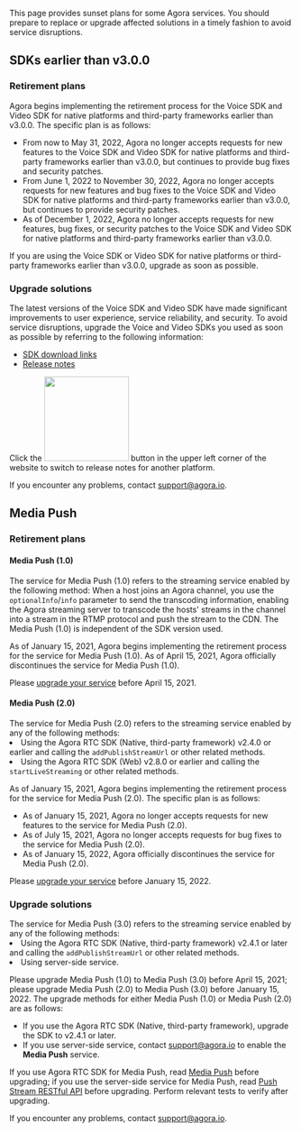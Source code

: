 This page provides sunset plans for some Agora services. You should prepare to replace or upgrade affected solutions in a timely fashion to avoid service disruptions.

## SDKs earlier than v3.0.0

### Retirement plans

Agora begins implementing the retirement process for the Voice SDK and Video SDK for native platforms and third-party frameworks earlier than v3.0.0. The specific plan is as follows:

- From now to May 31, 2022, Agora no longer accepts requests for new features to the Voice SDK and Video SDK for native platforms and third-party frameworks earlier than v3.0.0, but continues to provide bug fixes and security patches.
- From June 1, 2022 to November 30, 2022, Agora no longer accepts requests for new features and bug fixes to the Voice SDK and Video SDK for native platforms and third-party frameworks earlier than v3.0.0, but continues to provide security patches.
- As of December 1, 2022, Agora no longer accepts requests for new features, bug fixes, or security patches to the Voice SDK and Video SDK for native platforms and third-party frameworks earlier than v3.0.0.

If you are using the Voice SDK or Video SDK for native platforms or third-party frameworks earlier than v3.0.0, upgrade as soon as possible.

### Upgrade solutions

The latest versions of the Voice SDK and Video SDK have made significant improvements to user experience, service reliability, and security. To avoid service disruptions, upgrade the Voice and Video SDKs you used as soon as possible by referring to the following information:

- [SDK download links](https://docs.agora.io/en/Interactive%20Broadcast/downloads?platform=All%20Platforms)
- [Release notes](https://docs.agora.io/en/Interactive%20Broadcast/release_android_video?platform=Android)

<div class="alert info">Click the <img src="https://web-cdn.agora.io/docs-files/1636965819958" width="150"/> button in the upper left corner of the website to switch to release notes for another platform.</div>

If you encounter any problems, contact support@agora.io.


## Media Push

### Retirement plans

#### Media Push (1.0)

<div class="alert info">The service for Media Push (1.0) refers to the streaming service enabled by the following method: When a host joins an Agora channel, you use the <code>optionalInfo</code>/<code>info</code> parameter to send the transcoding information, enabling the Agora streaming server to transcode the hosts' streams in the channel into a stream in the RTMP protocol and push the stream to the CDN. The Media Push (1.0) is independent of the SDK version used.</div>

As of January 15, 2021, Agora begins implementing the retirement process for the service for Media Push (1.0). As of April 15, 2021, Agora officially discontinues the service for Media Push (1.0).

Please [upgrade your service](#upgrade) before April 15, 2021.

#### Media Push (2.0)

<div class="alert info">The service for Media Push (2.0) refers to the streaming service enabled by any of the following methods:<li>Using the Agora RTC SDK (Native, third-party framework) v2.4.0 or earlier and calling the <code>addPublishStreamUrl</code> or other related methods.</li><li>Using the Agora RTC SDK (Web) v2.8.0 or earlier and calling the <code>startLiveStreaming</code> or other related methods.</li></div>

As of January 15, 2021, Agora begins implementing the retirement process for the service for Media Push (2.0). The specific plan is as follows:

- As of January 15, 2021, Agora no longer accepts requests for new features to the service for Media Push (2.0).
- As of July 15, 2021, Agora no longer accepts requests for bug fixes to the service for Media Push (2.0).
- As of January 15, 2022, Agora officially discontinues the service for Media Push (2.0).

Please [upgrade your service](#upgrade) before January 15, 2022.

### <a name="upgrade"></a>Upgrade solutions

<div class="alert info">The service for Media Push (3.0) refers to the streaming service enabled by any of the following methods:
    <li>Using the Agora RTC SDK (Native, third-party framework) v2.4.1 or later and calling the <code>addPublishStreamUrl</code> or other related methods.</li>
<li>Using server-side service.</li></div>

Please upgrade Media Push (1.0) to Media Push (3.0) before April 15, 2021; please upgrade Media Push (2.0) to Media Push (3.0) before January 15, 2022. The upgrade methods for either Media Push (1.0) or Media Push (2.0) are as follows:

- If you use the Agora RTC SDK (Native, third-party framework), upgrade the SDK to v2.4.1 or later.
- If you use server-side service, contact support@agora.io to enable the **Media Push** service.

If you use Agora RTC SDK for Media Push, read [Media Push](https://docs.agora.io/en/Interactive%20Broadcast/cdn_streaming_android?platform=Android) before upgrading; if you use the server-side service for Media Push, read [Push Stream RESTful API](https://docs-preprod.agora.io/en/Interactive%20Broadcast/streaming_restful?platform=All%20Platforms) before upgrading. Perform relevant tests to verify after upgrading.

If you encounter any problems, contact support@agora.io.